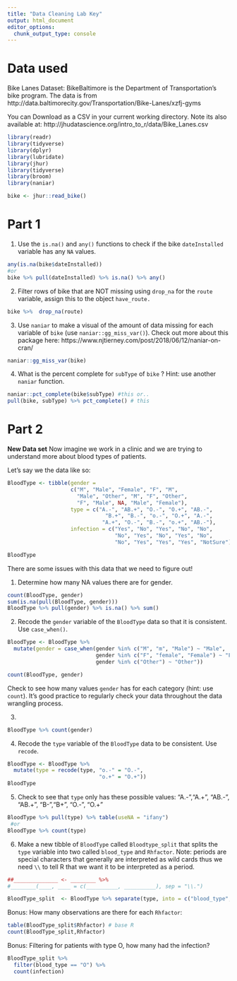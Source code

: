 ```yaml
---
title: "Data Cleaning Lab Key"
output: html_document
editor_options: 
  chunk_output_type: console
---
```


# Data used

Bike Lanes Dataset: BikeBaltimore is the Department of Transportation's bike program. 
The data is from http://data.baltimorecity.gov/Transportation/Bike-Lanes/xzfj-gyms

You can Download as a CSV in your current working directory.  Note its also available at: 	http://jhudatascience.org/intro_to_r/data/Bike_Lanes.csv 

```r
library(readr)
library(tidyverse)
library(dplyr)
library(lubridate)
library(jhur)
library(tidyverse)
library(broom)
library(naniar)

bike <- jhur::read_bike()

```

# Part 1


1.  Use the `is.na()`  and `any()` functions to check if the bike `dateInstalled` variable has any `NA` values.

```r
any(is.na(bike$dateInstalled))
#or
bike %>% pull(dateInstalled) %>% is.na() %>% any()
```



2.  Filter rows of bike that are NOT missing using `drop_na` for the `route` variable, assign this to the object `have_route.`

```r
bike %>%  drop_na(route)
```

3.  Use `naniar` to make a visual of the amount of data missing for each variable of `bike` (use `naniar::gg_miss_var()`). Check out more about this package here: https://www.njtierney.com/post/2018/06/12/naniar-on-cran/

```r
naniar::gg_miss_var(bike)

```


4. What is the percent complete for `subType` of `bike` ? Hint: use another `naniar` function.
 
```r
naniar::pct_complete(bike$subType) #this or..
pull(bike, subType) %>% pct_complete() # this
```

# Part 2

**New Data set**
Now imagine we work in a clinic and we are trying to understand more about blood types of patients. 

Let's say we the data like so:

```r
BloodType <- tibble(gender = 
                    c("M", "Male", "Female", "F", "M", 
                      "Male", "Other", "M", "F", "Other", 
                      "F", "Male", NA, "Male", "Female"), 
                    type = c("A.-", "AB.+", "O.-", "O.+", "AB.-",
                               "B.+", "B.-", "o.-", "O.+", "A.-",
                              "A.+", "O.-", "B.-", "o.+", "AB.-"),
                    infection = c("Yes", "No", "Yes", "No", "No",
                                  "No", "Yes", "No", "Yes", "No",
                                  "No", "Yes", "Yes", "Yes", "NotSure"))

BloodType
```

There are some issues with this data that we need to figure out!

1. Determine how many NA values there are for gender.
```r
count(BloodType, gender)
sum(is.na(pull(BloodType, gender)))
BloodType %>% pull(gender) %>% is.na() %>% sum()
```

2. Recode the `gender` variable of the `BloodType` data so that it is consistent. Use `case_when()`.

```r

BloodType <- BloodType %>%
  mutate(gender = case_when(gender %in% c("M", "m", "Male") ~ "Male", 
                            gender %in% c("F", "female", "Female") ~ "Female",
                            gender %in% c("Other") ~ "Other"))

count(BloodType, gender)

```

Check to see how many values `gender` has for each category (hint: use `count`). It's good practice to regularly check your data throughout the data wrangling process.

3.
```r
BloodType %>% count(gender)
```

4. Recode the `type` variable of the `BloodType` data to be consistent. Use `recode`.
```r
BloodType <- BloodType %>%
  mutate(type = recode(type, "o.-" = "O.-", 
                             "o.+" = "O.+"))
BloodType
```

5. Check to see that `type` only has these possible values:
 "A.-","A.+", "AB.-", "AB.+", "B-","B+", "O.-", "O.+"

```r
BloodType %>% pull(type) %>% table(useNA = "ifany")
 #or
BloodType %>% count(type)
```

6. Make a new tibble of `BloodType` called `Bloodtype_split` that splits the `type` variable into two called `blood_type` and  `Rhfactor`. Note: periods are special characters that generally are interpreted as wild cards thus we need `\\` to tell R that we want it to be interpreted as a period.

```r
##______________ <- ________ %>% 
#________(____, ____ = c(__________, __________), sep = "\\.")

BloodType_split  <- BloodType %>% separate(type, into = c("blood_type", "Rhfactor"), sep = "\\.")
```

Bonus: How many observations are there for each `Rhfactor`:
```r
table(BloodType_split$Rhfactor) # base R
count(BloodType_split,Rhfactor)
```

Bonus: Filtering for patients with type O, how many had the infection?
```r
BloodType_split %>%
  filter(blood_type == "O") %>%
  count(infection)

```


